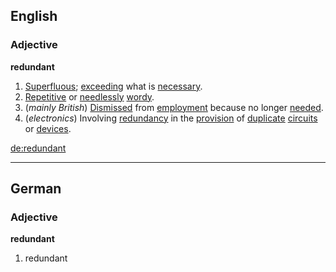 ==English==
===Adjective===
'''redundant'''

#[[Superfluous]]; [[exceed]]ing what is [[necessary]].
#[[Repetitive]] or [[needlessly]] [[wordy]].
#(''mainly British'') [[Dismiss]]ed from [[employment]] because no longer [[need]]ed.
#(''electronics'') Involving [[redundancy]] in the [[provision]] of [[duplicate]] [[circuit]]s or [[device]]s.

[[de:redundant]]

----
==German==
===Adjective===
'''redundant'''

#redundant